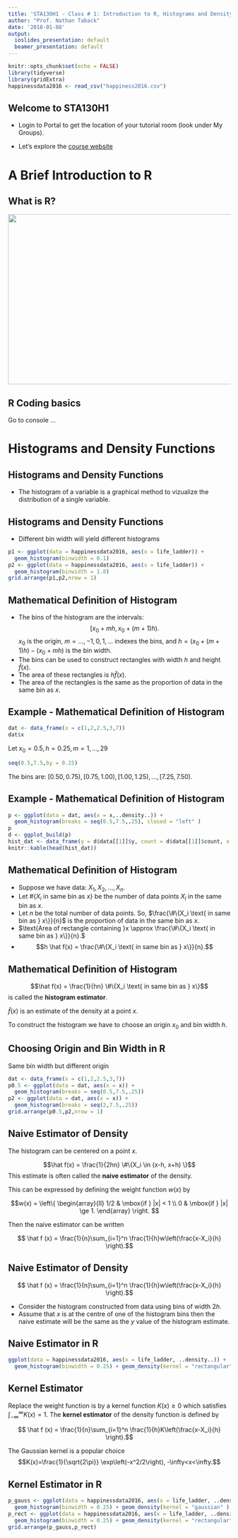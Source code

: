 ```yaml
---
title: 'STA130H1 - Class # 1: Introduction to R, Histograms and Density Functions'
author: "Prof. Nathan Taback"
date: '2018-01-08'
output:
  ioslides_presentation: default
  beamer_presentation: default
---
```


```r
knitr::opts_chunk$set(echo = FALSE)
library(tidyverse)
library(gridExtra)
happinessdata2016 <- read_csv("happiness2016.csv")
```


## Welcome to STA130H1

- Login to Portal to get the location of your tutorial room (look under My Groups).

- Let's explore the [course website](http://sta130.utstat.utoronto.ca/)

# A Brief Introduction to R 

## What is R?

<img src="rcran.jpg" style="width:8in;height:4in;">

## R Coding basics

Go to console ...

# Histograms and Density Functions

## Histograms and Density Functions

- The histogram of a variable is a graphical method to vizualize the distribution of a single variable.

## Histograms and Density Functions

- Different bin width will yield different histograms


```r
p1 <- ggplot(data = happinessdata2016, aes(x = life_ladder)) + 
  geom_histogram(binwidth = 0.1) 
p2 <- ggplot(data = happinessdata2016, aes(x = life_ladder)) + 
  geom_histogram(binwidth = 1.0) 
grid.arrange(p1,p2,nrow = 1)
```

## Mathematical Definition of Histogram 

- The bins of the histogram are the intervals: $$[x_0+mh,x_0+(m+1)h).$$ 
$x_0$ is the origin, $m = \ldots,-1,0,1,\ldots$ indexes the bins, and $h = (x_0+(m+1)h) - (x_0+mh)$ is the bin width.
- The bins can be used to construct rectangles with width $h$ and height $\hat f(x)$.
- The area of these rectangles is $h\hat f(x)$.
- The area of the rectangles is the same as the proportion of data in the same bin as $x$.

## Example - Mathematical Definition of Histogram 

```r
dat <- data_frame(x = c(1,2,2.5,3,7))
dat$x
```

Let $x_0=0.5, h=0.25, m=1,\dots,29$

```r
seq(0.5,7.5,by = 0.25)
```

The bins are: $[0.50,0.75),[0.75,1.00),[1.00,1.25),\ldots,[7.25,7.50).$

## Example - Mathematical Definition of Histogram 

```r
p <- ggplot(data = dat, aes(x = x,..density..)) + 
  geom_histogram(breaks = seq(0.5,7.5,.25), closed = "left" )
p
d <- ggplot_build(p)
hist_dat <- data_frame(y = d$data[[1]]$y, count = d$data[[1]]$count, x = d$data[[1]]$x, xmin = d$data[[1]]$xmin, xmax = d$data[[1]]$xmax, density = d$data[[1]]$density)
knitr::kable(head(hist_dat))
```


## Mathematical Definition of Histogram

- Suppose we have data: $X_1, X_2, \ldots, X_n$.
- Let  $\#\{X_i \text{ in same bin as } x\}$ be the number of data points $X_i$ in the same bin as $x$.
- Let $n$ be the total number of data points. So, $\frac{\#\{X_i \text{ in same bin as } x\}}{n}$ is the proportion of data in the same bin as $x$.
- $\text{Area of rectangle containing }x \approx \frac{\#\{X_i \text{ in same bin as } x\}}{n}.$
- $$h \hat f(x) = \frac{\#\{X_i \text{ in same bin as } x\}}{n}.$$

## Mathematical Definition of Histogram

$$\hat f(x) = \frac{1}{hn} \#\{X_i \text{ in same bin as } x\}$$ is called the __histogram estimator__. 

$\hat f(x)$ is an estimate of the density at a point $x$.

To construct the histogram we have to choose an origin $x_0$ and bin width $h$.

## Choosing Origin and Bin Width in R

Same bin width but different origin

```r
dat <- data_frame(x = c(1,2,2.5,3,7))
p0.5 <- ggplot(data = dat, aes(x = x)) + 
  geom_histogram(breaks = seq(0.5,7.5,.25))
p2 <- ggplot(data = dat, aes(x = x)) + 
  geom_histogram(breaks = seq(2,7.5,.25))
grid.arrange(p0.5,p2,nrow = 1)
```

## Naive Estimator of Density

The histogram can be centered on a point $x$. 

$$\hat f(x) = \frac{1}{2hn} \#\{X_i \in (x-h, x+h) \}$$
This estimate is often called the __naive estimator__ of the density.

This can be expressed by defining the weight function $w(x)$ by

$$w(x) =
\left\{
	\begin{array}{ll}
		1/2  & \mbox{if } |x| < 1 \\
		0 & \mbox{if } |x| \ge 1.
	\end{array}
\right. $$

Then the naive estimator can be written 

$$ \hat f (x) = \frac{1}{n}\sum_{i=1}^n \frac{1}{h}w\left(\frac{x-X_i}{h} \right).$$

## Naive Estimator of Density

$$ \hat f (x) = \frac{1}{n}\sum_{i=1}^n \frac{1}{h}w\left(\frac{x-X_i}{h} \right).$$

- Consider the histogram constructed from data using bins of width $2h$.
- Assume that $x$ is at the centre of one of the histogram bins then the naive estimate will be the same as the $y$ value of the histogram estimate.

## Naive Estimator in R

```r
ggplot(data = happinessdata2016, aes(x = life_ladder, ..density..)) + 
  geom_histogram(binwidth = 0.25) + geom_density(kernel = "rectangular" )
```


## Kernel Estimator

Replace the weight function is by a kernel function $K(x) \ge 0$ which satisfies $\int_{-\infty}^{\infty}K(x)=1.$ The __kernel estimator__ of the density function is defined by

$$ \hat f (x) = \frac{1}{n}\sum_{i=1}^n \frac{1}{h}K\left(\frac{x-X_i}{h} \right).$$

The Gaussian kernel is a popular choice $$K(x)=\frac{1}{\sqrt{2\pi}} \exp\left(-x^2/2\right), -\infty<x<\infty.$$

## Kernel Estimator in R

```r
p_gauss <- ggplot(data = happinessdata2016, aes(x = life_ladder, ..density..)) + 
  geom_histogram(binwidth = 0.25) + geom_density(kernel = "gaussian" )
p_rect <- ggplot(data = happinessdata2016, aes(x = life_ladder, ..density..)) + 
  geom_histogram(binwidth = 0.25) + geom_density(kernel = "rectangular" )
grid.arrange(p_gauss,p_rect)
```









